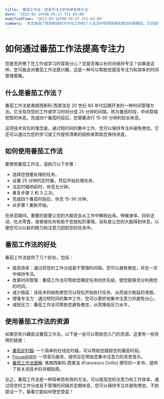 ```yaml
---
title: '番茄工作法：提高专注力的简单有效方法'
date: '2023-05-14T08:55:27.751-03:00'
modifiedTime: "2023-05-14T08:55:27.751-03:00"
summary: '本文强调了规划和组织对于在工作和个人生活中取得效率和成功的重要性。它还提供了相关资源的参考，供读者进一步阅读。'
---
```


# 如何通过番茄工作法提高专注力

您是否厌倦了在工作或学习时容易分心？您是否难以长时间保持专注？如果是这样，您可能会对番茄工作法感兴趣，这是一种可以帮助您提高专注力和效率的时间管理策略。

## 什么是番茄工作法？

番茄工作法是弗朗西斯科·西里洛在 20 世纪 80 年代后期开发的一种时间管理方法。它涉及将您的工作或学习时间分成 25 分钟的间隔，称为番茄时段，中间穿插短暂的休息。完成四个番茄时段后，您需要进行 15-30 分钟的较长休息。

这项技术背后的理念是，通过短时间的集中工作，您可以保持专注并避免倦怠。它还可以通过为您的学习或工作提供清晰的结构来帮助您保持进度。

## 如何使用番茄工作法

要使用番茄工作法，请执行以下步骤：

-   选择您想要处理的任务。
-   设置 25 分钟的定时器，然后开始处理任务。
-   当定时器响起时，休息五分钟。
-   重复步骤 2 和 3 三次。
-   完成四个番茄时段后，休息 15-30 分钟。
-   从步骤 1 重新开始。

在休息期间，重要的是要让您的大脑完全从工作中解脱出来。伸展身体、四处走动、吃点零食，或者做任何有助于您放松的事情。目标是让您的大脑得到休息，以便您可以以新的精力和注意力回到您的任务中。

## 番茄工作法的好处

番茄工作法提供了几个好处，包括：

-   提高效率：通过将您的工作分成易于管理的间隔，您可以避免倦怠，并在一天中保持专注。
-   改善时间管理：番茄工作法可帮助您确定任务的优先级，使您能够充分利用您的时间。
-   减少拖延：该技术的结构使您可以轻松开始执行任务，从而减少拖延的诱惑。
-   增强专注力：通过短时间的集中工作，您可以更好地集中注意力并避免分心。
-   减轻压力：番茄工作法可帮助您避免倦怠，从而降低压力水平。

## 使用番茄工作法的资源

如果您有兴趣尝试番茄工作法，以下是一些可以帮助您入门的资源。这里有一些有用的链接：

-   [番茄定时器](https://tomato-timer.com/): 一个简单的在线定时器，可以帮助您跟踪您的番茄时段。
-   [Focus@Will](https://www.focusatwill.com/): 一项音乐服务，提供旨在帮助您集中注意力的背景音乐。
-   [番茄工作法图解](https://www.amazon.com/Pomodoro-Technique-Illustrated-Pragmatic-Life/dp/1934356506): 弗朗西斯科·西里洛 (Francesco Cirillo) 撰写的一本书，提供了有关该技术的详细指南。

总之，番茄工作法是一种简单而有效的方法，可以提高您的注意力和工作效率。通过将您的工作分成易于管理的间隔并定期休息，您可以保持专注并避免倦怠。不妨尝试一下，看看它能如何使您受益！
